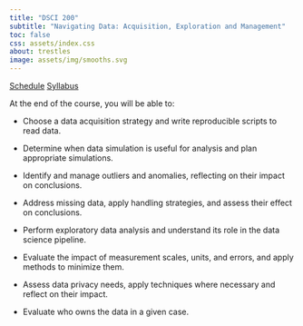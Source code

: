 ```yaml
---
title: "DSCI 200"
subtitle: "Navigating Data: Acquisition, Exploration and Management"
toc: false
css: assets/index.css
about: trestles
image: assets/img/smooths.svg
---
```



::: {.align-center}

::: {.hero-buttons}
[Schedule](schedule/index.qmd){.btn-action-primary .btn-action .btn .btn-lg role="button"}
[Syllabus](syllabus.qmd){.btn-action-secondary .btn-action .btn .btn-lg role="button"}
::: 

:::

At the end of the course, you will be able to: 

* Choose a data acquisition strategy and write reproducible scripts to read data.

* Determine when data simulation is useful for analysis and plan appropriate simulations.

* Identify and manage outliers and anomalies, reflecting on their impact on conclusions.

* Address missing data, apply handling strategies, and assess their effect on conclusions.

* Perform exploratory data analysis and understand its role in the data science pipeline.

* Evaluate the impact of measurement scales, units, and errors, and apply methods to minimize them.

* Assess data privacy needs, apply techniques where necessary and reflect on their impact.

* Evaluate who owns the data in a given case.